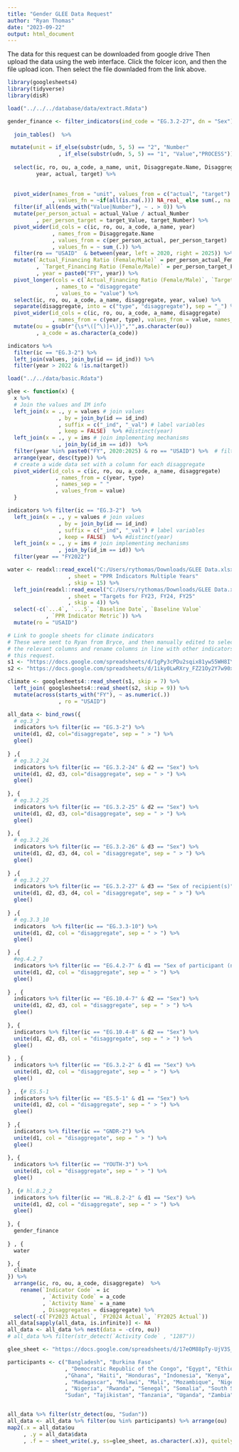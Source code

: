 ```yaml
---
title: "Gender GLEE Data Request"
author: "Ryan Thomas"
date: "2023-09-22"
output: html_document
---
```


The data for this request can be downloaded from google drive Then upload the data using the web interface. Click the folcer icon, and then the file upload icon. Then select the file downladed from the link above.

```r
library(googlesheets4)
library(tidyverse)
library(disR)
```



```r
load("../../../database/data/extract.Rdata")

gender_finance <- filter_indicators(ind_code = "EG.3.2-27", dn = "Sex") %>% 
   
  join_tables()  %>% 

 mutate(unit = if_else(substr(udn, 5, 5) == "2", "Number"
                , if_else(substr(udn, 5, 5) == "1", "Value","PROCESS"))) %>%
  
  select(ic, ro, ou, a_code, a_name, unit, Disaggregate.Name, Disaggregate.Country, 
         year, actual, target) %>%
  
 
  pivot_wider(names_from = "unit", values_from = c("actual", "target")
              , values_fn = ~if(all(is.na(.))) NA_real_ else sum(., na.rm=T)) %>%
  filter(if_all(ends_with("Value|Number"), ~ . > 0)) %>%
  mutate(per_person_actual = actual_Value / actual_Number
         , per_person_target = target_Value, target_Number) %>%
  pivot_wider(id_cols = c(ic, ro, ou, a_code, a_name, year)
              , names_from = Disaggregate.Name
              , values_from = c(per_person_actual, per_person_target)
              , values_fn = ~ sum_(.)) %>%
  filter(ro == "USAID"  & between(year, left = 2020, right = 2025)) %>% arrange(year) %>%
  mutate(`Actual_Financing Ratio (Female/Male)` = per_person_actual_Female/per_person_actual_Male
         , `Target_Financing Ratio (Female/Male)` = per_person_target_Female/per_person_target_Male
         , year = paste0("FY", year)) %>%
  pivot_longer(cols = c(`Actual_Financing Ratio (Female/Male)`, `Target_Financing Ratio (Female/Male)`)
               , names_to = "disaggregate"
               , values_to = "value") %>% 
  select(ic, ro, ou, a_code, a_name, disaggregate, year, value) %>%
  separate(disaggregate, into = c("type", "disaggregate"), sep = "_") %>%
  pivot_wider(id_cols = c(ic, ro, ou, a_code, a_name, disaggregate) 
              , names_from = c(year, type), values_from = value, names_sep = " ") %>%
  mutate(ou = gsub(r"{\s*\([^\)]+\)}","",as.character(ou))
         , a_code = as.character(a_code))
```


```r
indicators %>%
  filter(ic == "EG.3-2") %>%
  left_join(values, join_by(id == id_ind)) %>%
  filter(year > 2022 & !is.na(target))
```


```r
load("../../data/basic.Rdata")
```


```r
glee <- function(x) {
  x %>%
  # Join the values and IM info 
  left_join(x = ., y = values # join values
                , by = join_by(id == id_ind)
                , suffix = c("_ind", "_val") # label variables 
                , keep = FALSE)  %>% #distinct(year)
  left_join(x = ., y = ims # join implementing mechanisms
                , join_by(id_im == id))  %>%
  filter(year %in% paste0("FY", 2020:2025) & ro == "USAID") %>%  # filter only the relevant years
  arrange(year, desc(type)) %>%
  # create a wide data set with a column for each disaggregate
  pivot_wider(id_cols = c(ic, ro, ou, a_code, a_name, disaggregate)
               , names_from = c(year, type)
               , names_sep = " "
               , values_from = value)
  }
```


```r
indicators %>% filter(ic == "EG.3-2")  %>% 
  left_join(x = ., y = values # join values
                , by = join_by(id == id_ind)
                , suffix = c("_ind", "_val") # label variables 
                , keep = FALSE)  %>% #distinct(year)
  left_join(x = ., y = ims # join implementing mechanisms
                , join_by(id_im == id)) %>% 
  filter(year == "FY2022")
```


```r
water <- readxl::read_excel("C:/Users/rythomas/Downloads/GLEE Data.xlsx"
                   , sheet = "PPR Indicators Multiple Years"
                   , skip = 15) %>%
  left_join(readxl::read_excel("C:/Users/rythomas/Downloads/GLEE Data.xlsx"
                   , sheet = "Targets for FY23, FY24, FY25"
                   , skip = 4)) %>%
  select(-c(`...4`, `...5`, `Baseline Date`, `Baseline Value`
            , `PPR Indicator Metric`)) %>%
  mutate(ro = "USAID")

```

```r
# Link to google sheets for climate indicators
# These were sent to Ryan from Bryce, and then manually edited to select only
# the relevant columns and rename columns in line with other indicators in 
# this request.
s1 <- "https://docs.google.com/spreadsheets/d/1gPy3cPDu2sqix81yw55WH8IYhMYSY9lOXW9Ad2DSdnY/edit#gid=729767621"
s2 <- "https://docs.google.com/spreadsheets/d/1iky0LwRXry_FZ21Oy2Y7w90xSKk5KmhNJm4tKqouF0w/edit#gid=1694621469"

climate <- googlesheets4::read_sheet(s1, skip = 7) %>%
  left_join( googlesheets4::read_sheet(s2, skip = 9)) %>%
  mutate(across(starts_with("FY"), ~ as.numeric(.))
                , ro = "USAID")
```



```r

all_data <- bind_rows({
  # eg.3_2 
  indicators %>% filter(ic == "EG.3-2") %>%
  unite(d1, d2, col="disaggregate", sep = " > ") %>%
  glee() 
  
} ,{
  # eg.3.2_24
  indicators %>% filter(ic == "EG.3.2-24" & d2 == "Sex") %>%
  unite(d1, d2, d3, col="disaggregate", sep = " > ") %>%
  glee()
  
}, { 
  # eg.3.2_25
  indicators %>% filter(ic == "EG.3.2-25" & d2 == "Sex") %>%
  unite(d1, d2, d3, col="disaggregate", sep = " > ") %>%
  glee()
  
}, {
  # eg.3.2_26
  indicators %>% filter(ic == "EG.3.2-26" & d3 == "Sex") %>%
  unite(d1, d2, d3, d4, col = "disaggregate", sep = " > ") %>%
  glee()
  
} ,{
  # eg.3.2_27
  indicators %>% filter(ic == "EG.3.2-27" & d3 == "Sex of recipient(s)") %>%
  unite(d1, d2, d3, d4, col = "disaggregate", sep = " > ") %>%
  glee()
  
} ,{
  # eg.3.3_10
  indicators  %>% filter(ic == "EG.3.3-10") %>%
  unite(d1, d2, col = "disaggregate", sep = " > ") %>%
  glee()

} ,{
  #eg.4.2_7
  indicators %>% filter(ic == "EG.4.2-7" & d1 == "Sex of participant (no double-counting)") %>%
  unite(d1, d2, col = "disaggregate", sep = " > ") %>%
  glee()
  
} , {
  indicators %>% filter(ic == "EG.10.4-7" & d2 == "Sex") %>%
  unite(d1, d2, d3, col = "disaggregate", sep = " > ") %>%
  glee()
  
}, {
  indicators %>% filter(ic == "EG.10.4-8" & d2 == "Sex") %>%
  unite(d1, d2, d3, col = "disaggregate", sep = " > ") %>%
  glee()
  
} , {
  indicators %>% filter(ic == "EG.3.2-2" & d1 == "Sex") %>%
  unite(d1, d2, col = "disaggregate", sep = " > ") %>%
  glee()
  
} , {# ES.5-1
  indicators %>% filter(ic == "ES.5-1" & d1 == "Sex") %>%
  unite(d1, d2, col = "disaggregate", sep = " > ") %>%
  glee()
  
} ,{
  indicators %>% filter(ic == "GNDR-2") %>%
  unite(d1, col = "disaggregate", sep = " > ") %>%
  glee()
  
}, {
  indicators %>% filter(ic == "YOUTH-3") %>%
  unite(d1, col = "disaggregate", sep = " > ") %>%
  glee()
  
}, {# hl.8.2_2
  indicators %>% filter(ic == "HL.8.2-2" & d1 == "Sex") %>%
  unite(d1, d2, col = "disaggregate", sep = " > ") %>%
  glee()
  
}, {
  gender_finance
  
} , {
  water

}, {
  climate
}) %>%
  arrange(ic, ro, ou, a_code, disaggregate)  %>%
    rename(`Indicator Code` = ic
           , `Activity Code` = a_code
           , `Activity Name` = a_name
           , Disaggregates = disaggregate) %>%
  select(-c(`FY2023 Actual`, `FY2024 Actual`, `FY2025 Actual`))
all_data[sapply(all_data, is.infinite)] <- NA
all_data <- all_data %>% nest(data = -c(ro, ou))
# all_data %>% filter(str_detect(`Activity Code` , "1287"))
```



```r
glee_sheet <- "https://docs.google.com/spreadsheets/d/17eOM88pTy-UjV3S_1GK5Y15nmNfA39R29VUSc6Do5fA/edit#gid=424389374"

participants <- c("Bangladesh", "Burkina Faso"
                  , "Democratic Republic of the Congo", "Egypt", "Ethiopia" 
                  ,"Ghana", "Haiti", "Honduras", "Indonesia", "Kenya", "Liberia"
                  , "Madagascar", "Malawi", "Mali", "Mozambique", "Niger"
                  , "Nigeria", "Rwanda", "Senegal", "Somalia", "South Sudan",
                  "Sudan", "Tajikistan", "Tanzania", "Uganda", "Zambia", "Zimbabwe")


all_data %>% filter(str_detect(ou, "Sudan"))
all_data <- all_data %>% filter(ou %in% participants) %>% arrange(ou)
map2(.x = all_data$ou
     , .y = all_data$data
     , .f = ~ sheet_write(.y, ss=glee_sheet, as.character(.x)), quitely= T)
```
